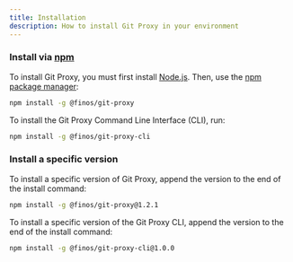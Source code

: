 ```yaml
---
title: Installation
description: How to install Git Proxy in your environment
---
```


### Install via [npm](https://www.npmjs.com/package/@finos/git-proxy)

To install Git Proxy, you must first install [Node.js](https://nodejs.org/en/download). Then, use the [npm package manager](https://www.npmjs.com/):

```bash
npm install -g @finos/git-proxy
```

To install the Git Proxy Command Line Interface (CLI), run:

```bash
npm install -g @finos/git-proxy-cli
```

### Install a specific version

To install a specific version of Git Proxy, append the version to the end of the install command:

```bash
npm install -g @finos/git-proxy@1.2.1
```

To install a specific version of the Git Proxy CLI, append the version to the end of the install command:

```bash
npm install -g @finos/git-proxy-cli@1.0.0
```
